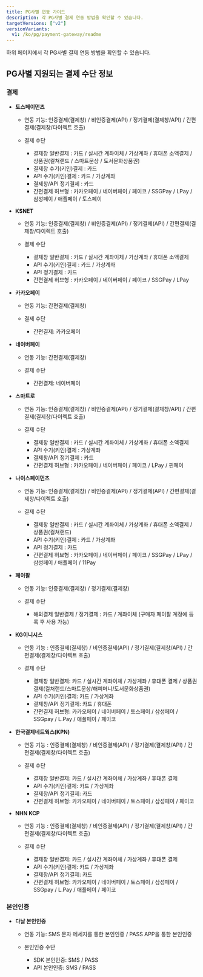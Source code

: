 ```yaml
---
title: PG사별 연동 가이드
description: 각 PG사별 결제 연동 방법을 확인할 수 있습니다.
targetVersions: ["v2"]
versionVariants:
  v1: /ko/pg/payment-gateway/readme
---
```


하위 페이지에서 각 PG사별 결제 연동 방법을 확인할 수 있습니다.

## PG사별 지원되는 결제 수단 정보

### 결제

- **토스페이먼츠**

  - 연동 기능: 인증결제(결제창) / 비인증결제(API) / 정기결제(결제창/API) / 간편결제(결제창/다이렉트 호출)

  - 결제 수단

    - 결제창 일반결제 : 카드 / 실시간 계좌이체 / 가상계좌 / 휴대폰 소액결제 / 상품권(컬쳐랜드 / 스마트문상 / 도서문화상품권)
    - 결제창 수기(키인)결제 : 카드
    - API 수기(키인)결제 : 카드 / 가상계좌
    - 결제창/API 정기결제 : 카드
    - 간편결제 허브형 : 카카오페이 / 네이버페이 / 페이코 / SSGPay / LPay / 삼성페이 / 애플페이 / 토스페이

- **KSNET**

  - 연동 기능: 인증결제(결제창) / 비인증결제(API) / 정기결제(API) / 간편결제(결제창/다이렉트 호출)

  - 결제 수단

    - 결제창 일반결제 : 카드 / 실시간 계좌이체 / 가상계좌 / 휴대폰 소액결제
    - API 수기(키인)결제 : 카드 / 가상계좌
    - API 정기결제 : 카드
    - 간편결제 허브형 : 카카오페이 / 네이버페이 /  페이코 / SSGPay / LPay

- **카카오페이**

  - 연동 기능: 간편결제(결제창)

  - 결제 수단

    - 간편결제: 카카오페이

- **네이버페이**

  - 연동 기능: 간편결제(결제창)

  - 결제 수단

    - 간편결제: 네이버페이

- **스마트로**

  - 연동 기능: 인증결제(결제창) / 비인증결제(API) / 정기결제(결제창/API) / 간편결제(결제창/다이렉트 호출)

  - 결제 수단

    - 결제창 일반결제 : 카드 / 실시간 계좌이체 / 가상계좌 / 휴대폰 소액결제
    - API 수기(키인)결제 : 가상계좌
    - 결제창/API 정기결제 : 카드
    - 간편결제 허브형 : 카카오페이 / 네이버페이 / 페이코 / LPay / 핀페이

- **나이스페이먼츠**

  - 연동 기능: 인증결제(결제창) / 비인증결제(API) / 정기결제(API) / 간편결제(결제창/다이렉트 호출)

  - 결제 수단

    - 결제창 일반결제 : 카드 / 실시간 계좌이체 / 가상계좌 / 휴대폰 소액결제 / 상품권(컬쳐랜드)
    - API 수기(키인)결제 : 카드 / 가상계좌
    - API 정기결제 : 카드
    - 간편결제 허브형 : 카카오페이 / 네이버페이 / 페이코 / SSGPay / LPay / 삼성페이 / 애플페이 / 11Pay

- **페이팔**

  - 연동 기능: 인증결제(결제창) / 정기결제(결제창)

  - 결제 수단

    - 해외결제 일반결제 / 정기결제 : 카드 / 계좌이체 (구매자 페이팔 계정에 등록 후 사용 가능)

- **KG이니시스**

  - 연동 기능 : 인증결제(결제창) / 비인증결제(API) / 정기결제(결제창/API) / 간편결제(결제창/다이렉트 호출)

  - 결제 수단

    - 결제창 일반결제: 카드 / 실시간 계좌이체 / 가상계좌 / 휴대폰 결제 / 상품권 결제(컬처랜드/스마트문상/해피머니/도서문화상품권)
    - API 수기(키인)결제: 카드 / 가상계좌
    - 결제창/API 정기결제: 카드 / 휴대폰
    - 간편결제 허브형: 카카오페이 / 네이버페이 / 토스페이 / 삼성페이 / SSGpay / L.Pay / 애플페이 / 페이코

- **한국결제네트웍스(KPN)**

  - 연동 기능 : 인증결제(결제창) / 비인증결제(API) / 정기결제(결제창/API) / 간편결제(결제창/다이렉트 호출)

  - 결제 수단

    - 결제창 일반결제: 카드 / 실시간 계좌이체 / 가상계좌 / 휴대폰 결제
    - API 수기(키인)결제: 카드 / 가상계좌
    - 결제창/API 정기결제: 카드
    - 간편결제 허브형: 카카오페이 / 네이버페이 / 토스페이 / 삼성페이 / 페이코

- **NHN KCP**

  - 연동 기능 : 인증결제(결제창) / 비인증결제(API) / 정기결제(결제창/API) / 간편결제(결제창/다이렉트 호출)

  - 결제 수단

    - 결제창 일반결제: 카드 / 실시간 계좌이체 / 가상계좌 / 휴대폰 결제
    - API 수기(키인)결제: 카드 / 가상계좌
    - 결제창/API 정기결제: 카드
    - 간편결제 허브형: 카카오페이 / 네이버페이 / 토스페이 / 삼성페이 / SSGpay / L.Pay / 애플페이 / 페이코

### 본인인증

- **다날 본인인증**

  - 연동 기능: SMS 문자 메세지를 통한 본인인증 / PASS APP을 통한 본인인증

  - 본인인증 수단

    - SDK 본인인증: SMS / PASS
    - API 본인인증: SMS / PASS
